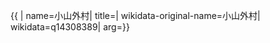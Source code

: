 {{ {{{1|PRC admin/showdata}}}|
name=小山外村|
title=|
wikidata-original-name=小山外村|
wikidata=q14308389|
arg={{{arg|}}}}}